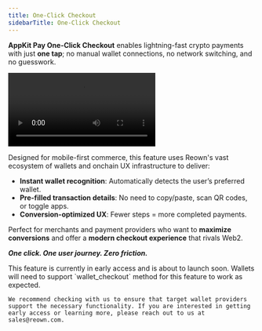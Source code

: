```yaml
---
title: One-Click Checkout
sidebarTitle: One-Click Checkout
---
```


**AppKit Pay One-Click Checkout** enables lightning-fast crypto payments with just **one tap**; no manual wallet connections, no network switching, and no guesswork.

<Frame caption="AppKit Pay One-Click Checkout Demo">
    <video
        loop
        controls
        src="/images/appkit-one-click-checkout.mp4"
    ></video>
</Frame>

Designed for mobile-first commerce, this feature uses Reown's vast ecosystem of wallets and onchain UX infrastructure to deliver:

- **Instant wallet recognition**: Automatically detects the user’s preferred wallet.
- **Pre-filled transaction details**: No need to copy/paste, scan QR codes, or toggle apps.
- **Conversion-optimized UX**: Fewer steps = more completed payments.

Perfect for merchants and payment providers who want to **maximize conversions** and offer a **modern checkout experience** that rivals Web2.

***One click. One user journey. Zero friction.***

<Note>
    This feature is currently in early access and is about to launch soon.     Wallets will need to support `wallet_checkout` method for this feature to work as expected. 
    
    We recommend checking with us to ensure that target wallet providers support the necessary functionality. If you are interested in getting early access or learning more, please reach out to us at sales@reown.com.
</Note>
